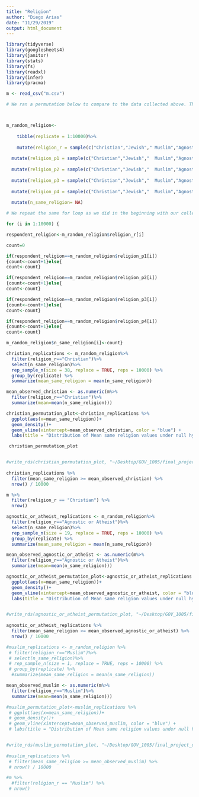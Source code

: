 ```yaml
---
title: "Religion"
author: "Diego Arias"
date: "11/29/2019"
output: html_document
---
```


```r
library(tidyverse)
library(googlesheets4)
library(janitor)
library(stats)
library(fs)
library(readxl)
library(infer)
library(pracma)
```

```r
m <- read_csv("m.csv")
```


```r
# We ran a permutation below to compare to the data collected above. This permutation is based on the overall religion makeup of Harvard-- NOT the religion makeup of just friend groups. We will create a random sample with the proportions reported by Harvard and compare the outcome to the racial makeup of friend groups to see if there is self-segregation:



m_random_religion<-
    
    tibble(replicate = 1:10000)%>%
  
    mutate(religion_r = sample(c("Christian","Jewish","	Muslim","Agnostic or Atheist", "Hindu", "Other"), size=10000, replace = TRUE, prob=c(0.352, 0.065, 0.031, .389, 0.028, .13))) %>%
  
  mutate(religion_p1 = sample(c("Christian","Jewish","	Muslim","Agnostic or Atheist", "Hindu", "Other"), size=10000, replace = TRUE, prob=c(0.352, 0.065, 0.031, .389, 0.028, .13))) %>%
  
  mutate(religion_p2 = sample(c("Christian","Jewish","	Muslim","Agnostic or Atheist", "Hindu", "Other"), size=10000, replace = TRUE, prob=c(0.352, 0.065, 0.031, .389, 0.028, .13))) %>%
  
  mutate(religion_p3 = sample(c("Christian","Jewish","	Muslim","Agnostic or Atheist", "Hindu", "Other"), size=10000, replace = TRUE, prob=c(0.352, 0.065, 0.031, .389, 0.028, .13))) %>%
  
  mutate(religion_p4 = sample(c("Christian","Jewish","	Muslim","Agnostic or Atheist", "Hindu", "Other"), size=10000, replace = TRUE, prob=c(0.352, 0.065, 0.031, .389, 0.028, .13))) %>%
  
  mutate(n_same_religion= NA)

# We repeat the same for loop as we did in the beginning with our collected data, but with the sample we generated with the for loop above:

for (i in 1:10000) {

respondent_religion<-m_random_religion$religion_r[i]

count=0

if(respondent_religion==m_random_religion$religion_p1[i])
{count<-count+1}else{
count<-count}

if(respondent_religion==m_random_religion$religion_p2[i])
{count<-count+1}else{
count<-count}

if(respondent_religion==m_random_religion$religion_p3[i])
{count<-count+1}else{
count<-count}

if(respondent_religion==m_random_religion$religion_p4[i])
{count<-count+1}else{
count<-count}

m_random_religion$n_same_religion[i]<-count}
```

```r
christian_replications <- m_random_religion%>%
  filter(religion_r=="Christian")%>%
  select(n_same_religion)%>%
  rep_sample_n(size = 38, replace = TRUE, reps = 10000) %>% 
  group_by(replicate) %>% 
  summarize(mean_same_religion = mean(n_same_religion))

mean_observed_christian <- as.numeric(m%>%
  filter(religion_r=="Christian")%>%
  summarize(mean=mean(n_same_religion)))

christian_permutation_plot<-christian_replications %>%
  ggplot(aes(x=mean_same_religion))+
  geom_density()+
  geom_vline(xintercept=mean_observed_christian, color = "blue") + 
  labs(title = "Distribution of Mean same religion values under null hypothesis", subtitle = "Our observed value, shown in blue, is larger than we would expect under random friend assignment", x = "Mean Number of Same religion Friends per Replication")

 christian_permutation_plot


#write_rds(christian_permutation_plot, "~/Desktop/GOV_1005/final_project_data_cleanup/rough-draft/p_christian.rds")
             
christian_replications %>%
  filter(mean_same_religion >= mean_observed_christian) %>%
  nrow() / 10000

m %>%
  filter(religion_r == "Christian") %>%
  nrow()
```

```r
agnostic_or_atheist_replications <- m_random_religion%>%
  filter(religion_r=="Agnostic or Atheist")%>%
  select(n_same_religion)%>%
  rep_sample_n(size = 19, replace = TRUE, reps = 10000) %>% 
  group_by(replicate) %>% 
  summarize(mean_same_religion = mean(n_same_religion))

mean_observed_agnostic_or_atheist <- as.numeric(m%>%
  filter(religion_r=="Agnostic or Atheist")%>%
  summarize(mean=mean(n_same_religion)))

agnostic_or_atheist_permutation_plot<-agnostic_or_atheist_replications %>%
  ggplot(aes(x=mean_same_religion))+
  geom_density()+
  geom_vline(xintercept=mean_observed_agnostic_or_atheist, color = "blue") + 
  labs(title = "Distribution of Mean same religion values under null hypothesis", subtitle = "Our observed value, shown in blue, is larger than we would expect under random friend assignment", x = "Mean Number of Same religion Friends per Replication")


#write_rds(agnostic_or_atheist_permutation_plot, "~/Desktop/GOV_1005/final_project_data_cleanup/rough-draft/p_agnostic_or_atheist.rds")
             
agnostic_or_atheist_replications %>%
  filter(mean_same_religion >= mean_observed_agnostic_or_atheist) %>%
  nrow() / 10000

```

```r
#muslim_replications <- m_random_religion %>%
 # filter(religion_r=="Muslim")%>%
 # select(n_same_religion)%>%
 # rep_sample_n(size = 1, replace = TRUE, reps = 10000) %>% 
 # group_by(replicate) %>% 
  #summarize(mean_same_religion = mean(n_same_religion))

mean_observed_muslim <- as.numeric(m%>%
  filter(religion_r=="Muslim")%>%
  summarize(mean=mean(n_same_religion)))

#muslim_permutation_plot<-muslim_replications %>%
 # ggplot(aes(x=mean_same_religion))+
 # geom_density()+
 # geom_vline(xintercept=mean_observed_muslim, color = "blue") + 
 # labs(title = "Distribution of Mean same religion values under null hypothesis", subtitle = "Our observed value, shown in blue, is larger than we would expect under random friend assignment", x = "Mean Number of Same religion Friends per Replication")


#write_rds(muslim_permutation_plot, "~/Desktop/GOV_1005/final_project_data_cleanup/rough-draft/p_muslim.rds")
             
#muslim_replications %>%
 # filter(mean_same_religion >= mean_observed_muslim) %>%
 # nrow() / 10000

#m %>%
  #filter(religion_r == "Muslim") %>%
 # nrow()
```



